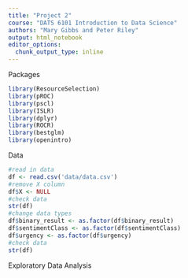 ```yaml
---
title: "Project 2"
course: "DATS 6101 Introduction to Data Science"
authors: "Mary Gibbs and Peter Riley"
output: html_notebook
editor_options: 
  chunk_output_type: inline
---
```


Packages
```r
library(ResourceSelection)
library(pROC)
library(pscl)
library(ISLR)
library(dplyr)
library(ROCR)
library(bestglm)
library(openintro)
```

Data 
```r
#read in data 
df <- read.csv('data/data.csv') 
#remove X column
df$X <- NULL 
#check data
str(df)
#change data types
df$binary_result <- as.factor(df$binary_result)
df$sentimentClass <- as.factor(df$sentimentClass)
df$urgency <- as.factor(df$urgency)
#check data
str(df)
```

Exploratory Data Analysis
```r

```

